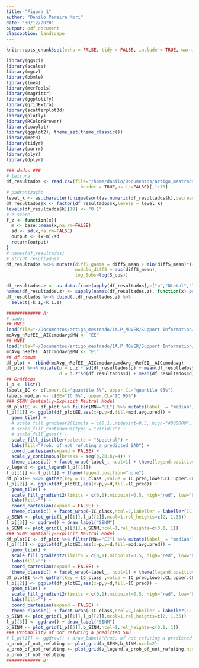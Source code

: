 ```yaml
---
title: "Figura_1"
author: "Danilo Pereira Mori"
date: "30/12/2020"
output: pdf_document
classoption: landscape
---
```


```r
knitr::opts_chunk$set(echo = FALSE, tidy = FALSE, include = TRUE, warning = FALSE,cache = TRUE,message=FALSE,eval=TRUE)
```

```r
library(ggsci)
library(scales)
library(mgcv)
library(bbmle)
library(lme4)
library(merTools)
library(magrittr)
library(ggplotify)
library(gridExtra)
library(scatterplot3d)
library(plotly)
library(RColorBrewer)
library(cowplot)
library(ggplot2); theme_set(theme_classic())
library(metR)
library(tidyr)
library(purrr)
library(plyr)
library(dplyr)
```

```r
### dados ###
# leitura
df_resultados <- read.csv(file="/home/danilo/Documentos/artigo_mestrado/1A.P_MOVER/simulacao_codigos_e_resultados/resultados/df_resultados.csv",
                            header = TRUE,as.is=FALSE)[,1:13]
# padronização
level_k <- as.character(unique(sort(as.numeric(df_resultados$k),decreasing = TRUE)))
df_resultados$k <- factor(df_resultados$k,levels = level_k)
levels(df_resultados$k)[19] <- "0.1"
# z score
f_z <- function(x){
  m <- base::mean(x,na.rm=FALSE)
  sd <- sd(x,na.rm=FALSE)
  output <- (x-m)/sd
  return(output)
} 
# names(df_resultados)
# str(df_resultados)
df_resultados %<>% mutate(diffS_gamma = diffS_mean + min(diffS_mean)*(-1) + 0.01,
                          modulo_diffS = abs(diffS_mean),
                          log_Sobs=log(S_obs))

df_resultados.z <- as.data.frame(apply(df_resultados[,c("p","Ntotal","log_Sobs","k_1","d_Lplot","d","modulo_diffS")],2,f_z))
names(df_resultados.z) <- sapply(names(df_resultados.z), function(x) paste0(x,".z"))
df_resultados %<>% cbind(.,df_resultados.z) %>% 
  select(-k_1,-k_1.z)
```


```r
############# A: 
# dados
## MNEE
load(file="~/Documentos/artigo_mestrado/1A.P_MOVER/Support Information/mdAvg_nRefEE__AICcmodavg.Rdata")
mdAvg_nRefEE__AICcmodavg$MN <- "EE"
## MNEI
load(file="~/Documentos/artigo_mestrado/1A.P_MOVER/Support Information/mdAvg_nRefEI__AICcmodavg.Rdata")
mdAvg_nRefEI__AICcmodavg$MN <- "EI"
## df comum
df_plot <- rbind(mdAvg_nRefEE__AICcmodavg,mdAvg_nRefEI__AICcmodavg)
df_plot %<>% mutate(p = p.z * sd(df_resultados$p) + mean(df_resultados$p),
                    d = d.z*sd(df_resultados$d) + mean(df_resultados$d))
## Gráficos
l_p <- list()
labels_IC <- c(lower.CL="quantile 5%", upper.CL="quantile 95%")
labels_median <- c(EE="IC 5%", upper.CL="IC 95%")
### SENM Spatially-Explicit Neutral Model
df_plotEE <- df_plot %>% filter(MN=="EE") %>% mutate(label_ = "median")
l_p[[1]] <- ggplot(df_plotEE,aes(x=p,y=d,fill=mod.avg.pred)) +
  geom_tile() +
  # scale_fill_gradient2(limits = c(0,1),midpoint=0.5, high="#800000", low="#000080",mid="#7CFC00") +
  # scale_fill_continuous(type = "viridis") +
  # scale_fill_gsea() +
  scale_fill_distiller(palette = "Spectral") +
  labs(fill="Prob. of not refuting a predicted SAD") +
  coord_cartesian(expand = FALSE) +
  scale_y_continuous(breaks = seq(0,20,by=4)) +
  theme_classic() + facet_wrap(~label_, ncol=1) + theme(legend.position = "bottom")
v_legend <- get_legend(l_p[[1]])
l_p[[1]] <- l_p[[1]] + theme(legend.position="none")
df_plotEE %<>% gather(key = IC_class ,value = IC_pred,lower.CL:upper.CL)
l_p[[2]] <- ggplot(df_plotEE,aes(x=p,y=d,fill=IC_pred)) +
  geom_tile() +
  scale_fill_gradient2(limits = c(0,1),midpoint=0.5, high="red", low="blue",mid="black") +
  labs(fill="") +
  coord_cartesian(expand = FALSE) +
  theme_classic() + facet_wrap(~IC_class,ncol=2,labeller = labeller(IC_class = labels_IC)) + theme(legend.position="none")
a_SENM <- plot_grid(l_p[[1]],l_p[[2]],ncol=1,rel_heights=c(2, 1.35))
l_p[[3]] <- ggdraw() + draw_label("SENM")
a_SENM <- plot_grid(l_p[[3]],a_SENM,ncol=1,rel_heights=c(0.1, 1))
### SINM Spatially-Explicit Neutral Model
df_plotEI <- df_plot %>% filter(MN=="EI") %>% mutate(label_ = "median")
l_p[[1]] <- ggplot(df_plotEI,aes(x=p,y=d,fill=mod.avg.pred)) +
  geom_tile() +
  scale_fill_gradient2(limits = c(0,1),midpoint=0.5, high="red", low="blue",mid="black") +
  labs(fill="") +
  coord_cartesian(expand = FALSE) +
  theme_classic() + facet_wrap(~label_, ncol=1) + theme(legend.position="none")
df_plotEI %<>% gather(key = IC_class ,value = IC_pred,lower.CL:upper.CL)
l_p[[2]] <- ggplot(df_plotEI,aes(x=p,y=d,fill=IC_pred)) +
  geom_tile() +
  scale_fill_gradient2(limits = c(0,1),midpoint=0.5, high="red", low="blue",mid="green") +
  labs(fill="") +
  coord_cartesian(expand = FALSE) +
  theme_classic() + facet_wrap(~IC_class,ncol=2,labeller = labeller(IC_class = labels_IC)) + theme(legend.position="none")
b_SINM <- plot_grid(l_p[[1]],l_p[[2]],ncol=1,rel_heights=c(2, 1.35))
l_p[[3]] <- ggdraw() + draw_label("SINM")
b_SINM <- plot_grid(l_p[[3]],b_SINM,ncol=1,rel_heights=c(0.1, 1))
### Probability of not refuting a predicted SAD
# l_p[[1]] <- ggdraw() + draw_label("Prob. of not refuting a predicted SAD")
a_prob_of_not_refuting <- plot_grid(a_SENM,b_SINM,ncol=2)
a_prob_of_not_refuting <- plot_grid(v_legend,a_prob_of_not_refuting,ncol=1,rel_heights = c(0.15,1))
a_prob_of_not_refuting
############# B:

```

